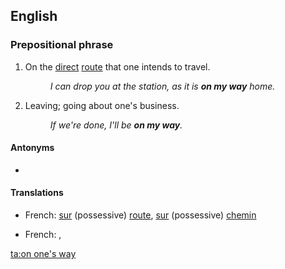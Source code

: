 ==English==

===Prepositional phrase===
{{en-PP}}

# On the [[direct]] [[route]] that one intends to travel.
#: ''I can drop you at the station, as it is '''on my way''' home.''
# Leaving; going about one's business.
#: ''If we're done, I'll be '''on my way'''.''

====Antonyms====
* {{l|en|out of one's way}}

====Translations====
{{trans-top|in the direct route}}
* French: [[sur]] (possessive) [[route]], [[sur]] (possessive) [[chemin]]
{{trans-mid}}
{{trans-bottom}}

{{trans-top|leaving}}
* French: {{t+|fr|partir}}, {{qualifier|colloquial}} {{t+|fr|décoller}}
{{trans-mid}}
{{trans-bottom}}

[[ta:on one's way]]